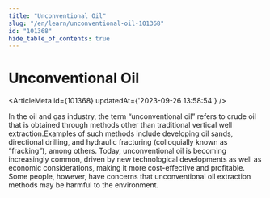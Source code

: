 ```yaml
---
title: "Unconventional Oil"
slug: "/en/learn/unconventional-oil-101368"
id: "101368"
hide_table_of_contents: true
---
```



# Unconventional Oil

<ArticleMeta id={101368} updatedAt={'2023-09-26 13:58:54'} />
<div className='border-solid border-b border-t-0 my-4 border-[var(--ifm-color-gray-300)]' />

In the oil and gas industry, the term “unconventional oil” refers to crude oil that is obtained through methods other than traditional vertical well extraction.Examples of such methods include developing oil sands, directional drilling, and hydraulic fracturing (colloquially known as “fracking”), among others. Today, unconventional oil is becoming increasingly common, driven by new technological developments as well as economic considerations, making it more cost-effective and profitable. Some people, however, have concerns that unconventional oil extraction methods may be harmful to the environment.
